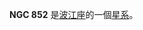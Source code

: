 {{expand|time=2010-01-20T01:58:42+00:00}}
{{NGCInfoBox|NGCID=NGC 852|發現者=約翰·弗里德里希·威廉·赫歇爾|發現日期=1834年10月27日|其他編號=ESO 153-26|曆元=J2000.0|赤經=2時8分55.2秒
|赤緯=-56°44'12"|星座=波江座|星體=星系|星等=13.4|表面亮度=13.6|藍等=14.2}}

'''NGC 852''' 是[[波江座|波江座]]的一個[[星系|星系]]。

{{NGCReference|852}}
{{Catalogs|NGC=852}}